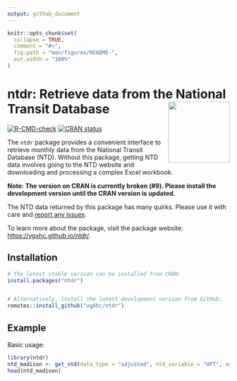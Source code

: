 ```yaml
---
output: github_document
---
```


<!-- README.md is generated from README.Rmd. Please edit that file -->

```r
knitr::opts_chunk$set(
  collapse = TRUE,
  comment = "#>",
  fig.path = "man/figures/README-",
  out.width = "100%"
)
```

# ntdr: Retrieve data from the National Transit Database <a href="https://vgxhc.github.io/ntdr/"><img src="man/figures/logo.png" align="right" height="139" /></a>


<!-- badges: start -->
[![R-CMD-check](https://github.com/vgXhc/ntdr/actions/workflows/R-CMD-check.yaml/badge.svg)](https://github.com/vgXhc/ntdr/actions/workflows/R-CMD-check.yaml)
[![CRAN status](https://www.r-pkg.org/badges/version/ntdr)](https://cran.r-project.org/package=ntdr)
<!-- badges: end -->

The `ntdr` package provides a convenient interface to retrieve monthly data from the National Transit Database (NTD). Without this package, getting NTD data involves going to the NTD website and downloading and processing a complex Excel workbook.

**Note: The version on CRAN is currently broken (#9). Please install the development version until the CRAN version is updated.**

The NTD data returned by this package has many quirks. Please use it with care and [report any issues](https://github.com/vgXhc/ntdr/issues). 

To learn more about the package, visit the package website: [https://vgxhc.github.io/ntdr/](https://vgxhc.github.io/ntdr/). 

## Installation

```r
# The latest stable version can be installed from CRAN:
install.packages("ntdr")


# Alternatively, install the latest development version from GitHub:
remotes::install_github("vgXhc/ntdr")
```



## Example

Basic usage:

```r
library(ntdr)
ntd_madison <- get_ntd(data_type = "adjusted", ntd_variable = "UPT", agency = "City of Madison", modes = "MB")
head(ntd_madison)
```
